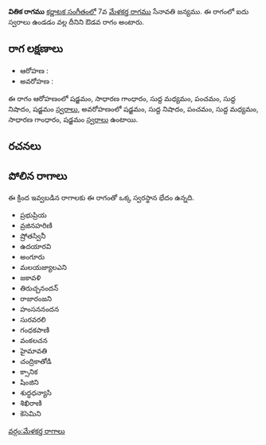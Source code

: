 {{Infobox ragam
	| name          	= వితిక
	| synonym	    	= 
	| mela          	= 
	| chakra        	= 
	| janaka        	= 
	| type          	= ఔడవ
	| arohanam      	= {{svaraC|S|G2|M1|P|N1|S'}} 
	| avarohanam    	= {{svaraC|S'|N1|P|M1|G2|S}}
	| jeeva         	=
	| chhaya        	=
	| nyasa         	=
	| vishesha      	= 
	| equivalent  		= 
}}
{{కర్ణాటక సంగీత రాగాలు}}
'''వితిక రాగము''' [[కర్ణాటక సంగీతం]]లో 7వ [[మేళకర్త రాగము]] సేనావతి జన్యము.  ఈ రాగంలో ఐదు స్వరాలు ఉండడం వల్ల దీనిని ఔడవ రాగం అంటారు.


==రాగ లక్షణాలు==


* ఆరోహణ : {{svaraC|S|G2|M1|P|N1|S'}} 
* అవరోహణ : {{svaraC|S'|N1|P|M1|G2|S}}

ఈ రాగం ఆరోహణంలో షడ్జమం, సాధారణ గాంధారం, సుద్ద మధ్యమం, పంచమం, సుద్ద నిషాదం, షడ్జమం [[స్వరాలు]], అవరోహణంలో షడ్జమం, సుద్ద నిషాదం, పంచమం, సుద్ద మధ్యమం, సాధారణ గాంధారం, షడ్జమం [[స్వరాలు]] ఉంటాయి.

==రచనలు==



==పోలిన రాగాలు==
ఈ క్రింద ఇవ్వబడిన రాగాలకు ఈ రాగంతో ఒక్క స్వరస్థాన భేదం ఉన్నది.
* ప్రభుప్రియ
* వ్రజినహరిణి
* ష్రోతస్వినీ
* ఉదయారవి
* అంగూరు
* మలయజ్యాలఎని
* జకావళి
* తిరుచ్చనందన్
* రాజారంజని
* హంసననందన
* సురవరలి
* గంధకపాణి
* వంకలచన
* హైమావతి
* చంద్రికాతోడి
* క్సానిక
* షింజిని
* శుద్ధధన్యాసి
* శిఖిరాణి
* కెసెమిని



[[వర్గం:మేళకర్త రాగాలు]]